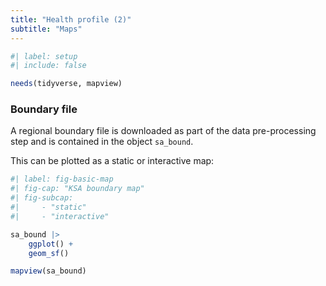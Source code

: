 ```yaml
---
title: "Health profile (2)"
subtitle: "Maps"
---
```


```r
#| label: setup
#| include: false

needs(tidyverse, mapview)

```

### Boundary file

A regional boundary file is downloaded as part of the data pre-processing step and is contained in the object `sa_bound`.

This can be plotted as a static or interactive map:

```r
#| label: fig-basic-map
#| fig-cap: "KSA boundary map"
#| fig-subcap: 
#|     - "static"
#|     - "interactive"

sa_bound |>
    ggplot() +
    geom_sf()

mapview(sa_bound)

```
